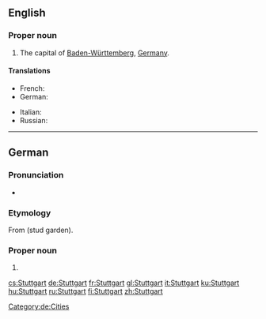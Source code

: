 ==English==
{{wikipedia}}

===Proper noun===
{{en-proper noun}}

# The capital of [[Baden-Württemberg]], [[Germany]].

====Translations====
{{trans-top|a city in Germany}}
* French: {{t+|fr|Stuttgart}}
* German: {{t+|de|Stuttgart}}
{{trans-mid}}
* Italian: {{t+|it|Stoccarda|f}}
* Russian: {{t|ru|Штутгарт|m|tr=Štútgart|sc=Cyrl}}
{{trans-bottom}}

----

==German==

===Pronunciation===
*{{audio|De-Stuttgart.OGG|audio}}

===Etymology===
From {{etyl|goh|de}} {{term|stuotgarten|lang=goh}} (stud garden).

===Proper noun===
{{wikipedia|lang=de}}
{{de-proper noun}}

# {{l|en|Stuttgart}}

[[Category:de:Cities]]

[[cs:Stuttgart]]
[[de:Stuttgart]]
[[fr:Stuttgart]]
[[gl:Stuttgart]]
[[it:Stuttgart]]
[[ku:Stuttgart]]
[[hu:Stuttgart]]
[[ru:Stuttgart]]
[[fi:Stuttgart]]
[[zh:Stuttgart]]